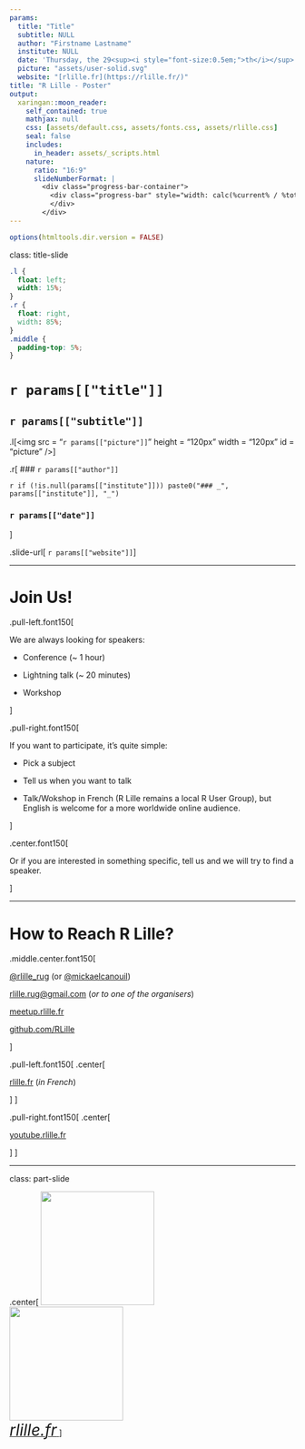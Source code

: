 ```yaml
---
params:
  title: "Title"
  subtitle: NULL
  author: "Firstname Lastname"
  institute: NULL
  date: 'Thursday, the 29<sup><i style="font-size:0.5em;">th</i></sup> of April, 2021 – 18 h 00 (CEST / UTC + 2)'
  picture: "assets/user-solid.svg"
  website: "[rlille.fr](https://rlille.fr/)"
title: "R Lille - Poster"
output:
  xaringan::moon_reader:
    self_contained: true
    mathjax: null
    css: [assets/default.css, assets/fonts.css, assets/rlille.css]
    seal: false
    includes:
      in_header: assets/_scripts.html
    nature:
      ratio: "16:9"
      slideNumberFormat: |
        <div class="progress-bar-container">
          <div class="progress-bar" style="width: calc(%current% / %total% * 100%);">
          </div>
        </div>
---
```


```r
options(htmltools.dir.version = FALSE)
```

class: title-slide

```css
.l {
  float: left;
  width: 15%;
}
.r {
  float: right,
  width: 85%;
}
.middle {
  padding-top: 5%;
}
```

# `r params[["title"]]`

## `r params[["subtitle"]]`

.l[<img src = "`r params[["picture"]]`" height = "120px" width = "120px" id = "picture" />]

.r[
### `r params[["author"]]`

`r if (!is.null(params[["institute"]])) paste0("### _", params[["institute"]], "_") `

### `r params[["date"]]`
]

.slide-url[
`r params[["website"]]`
]

---

# Join Us!

.pull-left.font150[

We are always looking for speakers:

+ Conference (~ 1 hour)

+ Lightning talk (~ 20 minutes)

+ Workshop

]

.pull-right.font150[

If you want to participate, it’s quite simple:

+ Pick a subject

+	Tell us when you want to talk

+	Talk/Wokshop in French
    (R Lille remains a local R User Group),
    but English is welcome for a more worldwide online audience.

]

.center.font150[

Or if you are interested in something specific, tell us and we will try to find a speaker.

]

---

# How to Reach R Lille?

.middle.center.font150[

[<i class = "fab fa-twitter"></i> @rlille_rug](https://twitter.com/RLille_RUG) (or [<i class = "fab fa-twitter"></i> @mickaelcanouil](https://twitter.com/mickaelcanouil))

[<i class = "fas fa-envelope"></i> rlille.rug@gmail.com](mailto:rlille.rug@gmail.com)
(_or to one of the organisers_)

[<i class = "fab fa-meetup"></i> meetup.rlille.fr](http://meetup.rlille.fr/)

[<i class = "fab fa-github"></i> github.com/RLille](https://github.com/RLille)

]

.pull-left.font150[
.center[

[<i class = "fas fa-home"></i> rlille.fr](https://rlille.fr/) (_in French_)

]
]

.pull-right.font150[
.center[

[<i class = "fab fa-youtube"></i> youtube.rlille.fr](http://youtube.rlille.fr)

]
]

---
class: part-slide

.center[
<a href="https://rlille.fr/" target="_blank"><img src="https://raw.githubusercontent.com/mcanouil/hex-stickers/main/SVG/rlille.svg" width = "200px"/></br>
<img src="https://raw.githubusercontent.com/RLille/logos/main/RConsortium_Horizontal_Pantone.png" width = "200px"/>
</br>
<i style="font-size: 200%">rlille.fr</i>
</a>
]
